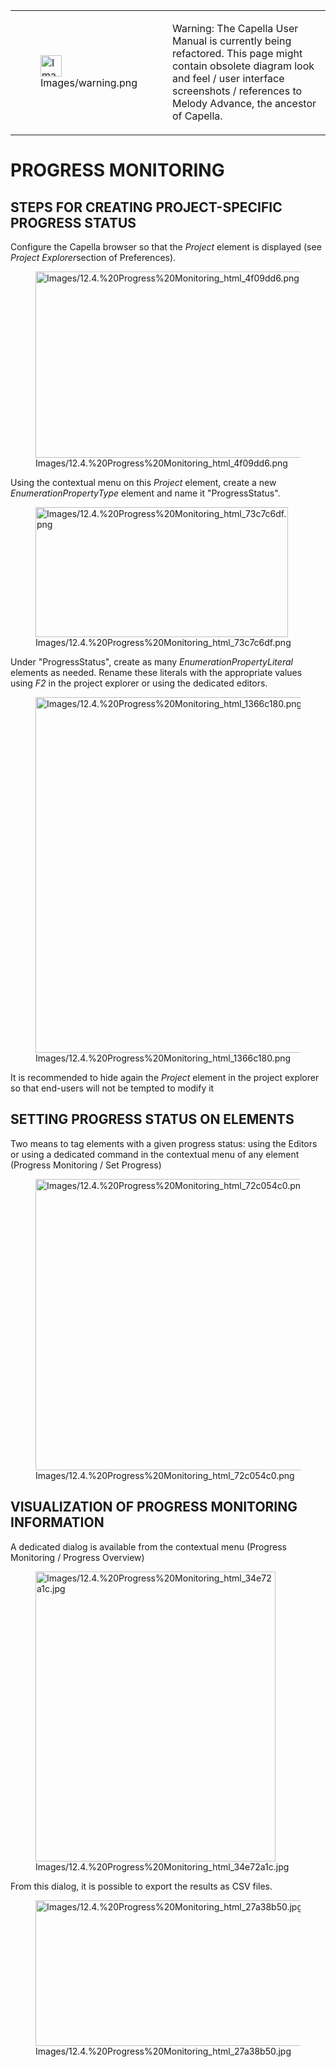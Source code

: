 <!--
  Copyright (c) 2006, 2015 THALES GLOBAL SERVICES.
  All rights reserved. This program and the accompanying materials
  are made available under the terms of the Eclipse Public License v1.0
  which accompanies this distribution, and is available at
  http://www.eclipse.org/legal/epl-v10.html

  Contributors:
       Thales - initial API and implementation
-->

{| border="1"
|-
| [[Image:Images/warning.png|34x34px]]
| Warning: The Capella User Manual is currently being refactored. This page might contain obsolete diagram look and feel / user interface screenshots / references to Melody Advance, the ancestor of Capella.
|}  

= PROGRESS MONITORING =
 
== STEPS FOR CREATING PROJECT-SPECIFIC PROGRESS STATUS ==
 
Configure the Capella browser so that the ''Project'' element is displayed (see ''Project Explorer ''section of Preferences).

[[Image:Images/12.4.%20Progress%20Monitoring_html_4f09dd6.png|539x298px]]

Using the contextual menu on this ''Project'' element, create a new ''EnumerationPropertyType'' element and name it &quot;ProgressStatus&quot;.

[[Image:Images/12.4.%20Progress%20Monitoring_html_73c7c6df.png|404x208px]]

Under &quot;ProgressStatus&quot;, create as many ''EnumerationPropertyLiteral'' elements as needed. Rename these literals with the appropriate values using ''F2'' in the project explorer or using the dedicated editors.

[[Image:Images/12.4.%20Progress%20Monitoring_html_1366c180.png|437x569px]]

It is recommended to hide again the ''Project'' element in the project explorer so that end-users will not be tempted to modify it

== SETTING PROGRESS STATUS ON ELEMENTS ==
 
Two means to tag elements with a given progress status: using the Editors or using a dedicated command in the contextual menu of any element (Progress Monitoring / Set Progress)

[[Image:Images/12.4.%20Progress%20Monitoring_html_72c054c0.png|801x466px]]

== VISUALIZATION OF PROGRESS MONITORING INFORMATION ==
 
A dedicated dialog is available from the contextual menu (Progress Monitoring / Progress Overview)

[[Image:Images/12.4.%20Progress%20Monitoring_html_34e72a1c.jpg|384x464px]]

From this dialog, it is possible to export the results as CSV files.

[[Image:Images/12.4.%20Progress%20Monitoring_html_27a38b50.jpg|708x233px]]  